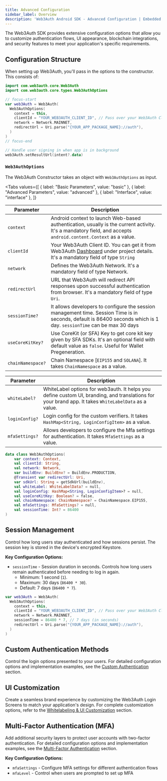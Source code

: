 ```yaml
---
title: Advanced Configuration
sidebar_label: Overview
description: 'Web3Auth Android SDK - Advanced Configuration | Embedded Wallets'
---
```



The Web3Auth SDK provides extensive configuration options that allow you to customize authentication flows, UI appearance, blockchain integrations, and security features to meet your application's specific requirements.

## Configuration Structure

When setting up Web3Auth, you'll pass in the options to the constructor. This consists of:

```kotlin
import com.web3auth.core.Web3Auth
import com.web3auth.core.types.Web3AuthOptions

// focus-start
var web3Auth = Web3Auth(
  Web3AuthOptions(
    context = this,
    clientId = "YOUR_WEB3AUTH_CLIENT_ID", // Pass over your Web3Auth Client ID from Developer Dashboard
    network = Network.MAINNET,
    redirectUrl = Uri.parse("{YOUR_APP_PACKAGE_NAME}://auth"),
  )
)
// focus-end

// Handle user signing in when app is in background
web3Auth.setResultUrl(intent?.data)
```

### `Web3AuthOptions`

The Web3Auth Constructor takes an object with `Web3AuthOptions` as input.

<Tabs
  values={[
    { label: "Basic Parameters", value: "basic" },
    { label: "Advanced Parameters", value: "advanced" },
    { label: "Interface", value: "interface" },
  ]}
>

<TabItem value="basic">

| Parameter | Description |
| --- | --- |
| `context` | Android context to launch Web-based authentication, usually is the current activity. It's a mandatory field, and accepts `android.content.Context` as a value. |
| `clientId` | Your Web3Auth Client ID. You can get it from Web3Auth [Dashboard](https://dashboard.web3auth.io/) under project details. It's a mandatory field of type `String` |
| `network` | Defines the Web3Auth Network. It's a mandatory field of type Network. |
| `redirectUrl` | URL that Web3Auth will redirect API responses upon successful authentication from browser. It's a mandatory field of type `Uri`. |
| `sessionTime?` | It allows developers to configure the session management time. Session Time is in seconds, default is 86400 seconds which is 1 day. `sessionTime` can be max 30 days |
| `useCoreKitKey?` | Use CoreKit (or SFA) Key to get core kit key given by SFA SDKs. It's an optional field with default value as `false`. Useful for Wallet Pregeneration. |
| `chainNamespace?` | Chain Namespace [`EIP155` and `SOLANA`]. It takes `ChainNamespace` as a value. |

</TabItem>

<TabItem value="advanced">

| Parameter | Description |
| --- | --- |
| `whiteLabel?` | WhiteLabel options for web3auth. It helps you define custom UI, branding, and translations for your brand app. It takes `WhiteLabelData` as a value. |
| `loginConfig?` | Login config for the custom verifiers. It takes `HashMap<String, LoginConfigItem>` as a value. |
| `mfaSettings?` | Allows developers to configure the Mfa settings for authentication. It takes `MfaSettings` as a value. |

</TabItem>

<TabItem value="interface">

```kotlin
data class Web3AuthOptions(
    var context: Context,
    val clientId: String,
    val network: Network,
    var buildEnv: BuildEnv? = BuildEnv.PRODUCTION,
    @Transient var redirectUrl: Uri,
    var sdkUrl: String = getSdkUrl(buildEnv),
    val whiteLabel: WhiteLabelData? = null,
    val loginConfig: HashMap<String, LoginConfigItem>? = null,
    val useCoreKitKey: Boolean? = false,
    val chainNamespace: ChainNamespace? = ChainNamespace.EIP155,
    val mfaSettings: MfaSettings? = null,
    val sessionTime: Int? = 86400
)
```

</TabItem>
</Tabs>

## Session Management

Control how long users stay authenticated and how sessions persist. The session key is stored in the device's encrypted Keystore.

**Key Configuration Options:**

- `sessionTime` - Session duration in seconds. Controls how long users remain authenticated before needing to log in again.
  - Minimum: 1 second (`1`).
  - Maximum: 30 days (`86400 * 30`).
  - Default: 7 days (`86400 * 7`).

```kotlin
var web3Auth = Web3Auth(
  Web3AuthOptions(
    context = this,
    clientId = "YOUR_WEB3AUTH_CLIENT_ID", // Pass over your Web3Auth Client ID from Developer Dashboard
    network = Network.MAINNET,
    sessionTime = 86400 * 7, // 7 days (in seconds)
    redirectUrl = Uri.parse("{YOUR_APP_PACKAGE_NAME}://auth"),
  )
)
```

## Custom Authentication Methods

Control the login options presented to your users. For detailed configuration options and implementation examples, see the [Custom Authentication](./advanced/custom-authentication) section.

## UI Customization

Create a seamless brand experience by customizing the Web3Auth Login Screens to match your application's design. For complete customization options, refer to the [Whitelabeling & UI Customization](./advanced/whitelabel) section.

## Multi-Factor Authentication (MFA)

Add additional security layers to protect user accounts with two-factor authentication. For detailed configuration options and implementation examples, see the [Multi-Factor Authentication](./advanced/mfa) section.

**Key Configuration Options:**

- `mfaSettings` - Configure MFA settings for different authentication flows
- `mfaLevel` - Control when users are prompted to set up MFA
